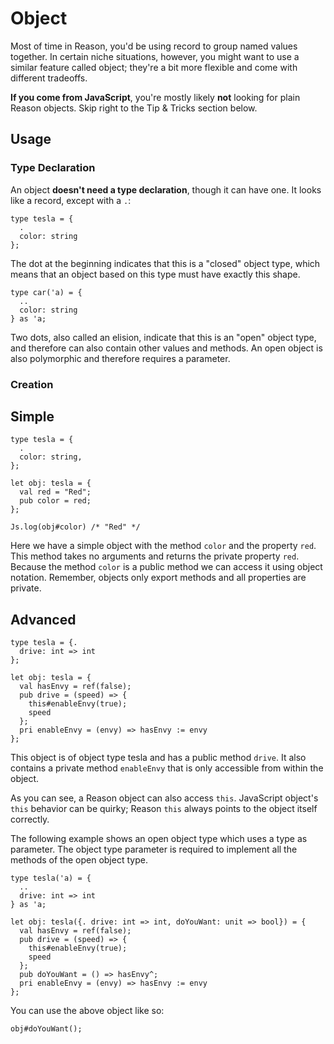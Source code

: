 
# Object

Most of time in Reason, you'd be using record to group named values together. In certain niche situations, however, you might want to use a similar feature called object; they're a bit more flexible and come with different tradeoffs.

**If you come from JavaScript**, you're mostly likely **not** looking for plain Reason objects. Skip right to the Tip & Tricks section below.

## Usage

### Type Declaration

An object **doesn't need a type declaration**, though it can have one. It looks like a record, except with a `.`:

```reason
type tesla = {
  .
  color: string
};
```

The dot at the beginning indicates that this is a "closed" object type, which means that an object based on this type must have exactly this shape.

```reason
type car('a) = {
  ..
  color: string
} as 'a;
```

Two dots, also called an elision, indicate that this is an "open" object type, and therefore can also contain other values and methods. An open object is also polymorphic and therefore requires a parameter.

### Creation

## Simple

```reason
type tesla = {
  .
  color: string,
};

let obj: tesla = {
  val red = "Red";
  pub color = red;
};

Js.log(obj#color) /* "Red" */
```

Here we have a simple object with the method `color` and the property `red`. This method takes no arguments and returns the private property `red`. Because the method `color` is a public method we can access it using object notation. Remember, objects only export methods and all properties are private.

## Advanced

```reason
type tesla = {.
  drive: int => int
};

let obj: tesla = {
  val hasEnvy = ref(false);
  pub drive = (speed) => {
    this#enableEnvy(true);
    speed
  };
  pri enableEnvy = (envy) => hasEnvy := envy
};
```

This object is of object type tesla and has a public method `drive`. It also contains a private method `enableEnvy` that is only accessible from within the object.

As you can see, a Reason object can also access `this`. JavaScript object's `this` behavior can be quirky; Reason `this` always points to the object itself correctly.

The following example shows an open object type which uses a type as parameter. The object type parameter is required to implement all the methods of the open object type.

```reason
type tesla('a) = {
  ..
  drive: int => int
} as 'a;

let obj: tesla({. drive: int => int, doYouWant: unit => bool}) = {
  val hasEnvy = ref(false);
  pub drive = (speed) => {
    this#enableEnvy(true);
    speed
  };
  pub doYouWant = () => hasEnvy^;
  pri enableEnvy = (envy) => hasEnvy := envy
};
```

You can use the above object like so:

```reason
obj#doYouWant();
```
